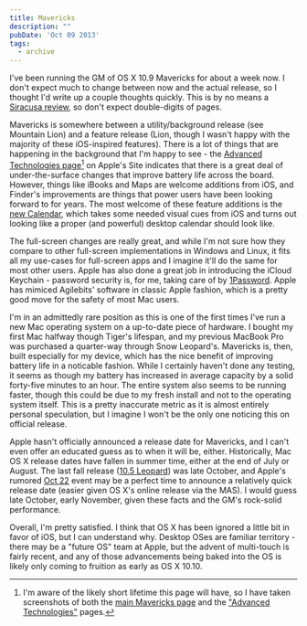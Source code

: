 ```yaml
---
title: Mavericks
description: ""
pubDate: 'Oct 09 2013'
tags:
  - archive
---
```



I've been running the GM of OS X 10.9 Mavericks for about a week now. I don't
expect much to change between now and the actual release, so I thought I'd
write up a couple thoughts quickly. This is by no means a [Siracusa
review][sr], so don't expect double-digits of pages.

Mavericks is somewhere between a utility/background release (see Mountain Lion)
and a feature release (Lion, though I wasn't happy with the majority of these
iOS-inspired features). There is a lot of things that are happening in the
background that I'm happy to see - the [Advanced
Technologies
page](http://www.apple.com/osx/preview/advanced-technologies.html)[^1]
on Apple's Site indicates that there is a great deal of under-the-surface
changes that improve battery life across the board. However, things like iBooks
and Maps are welcome additions from iOS, and Finder's improvements are things
that power users have been looking forward to for years. The most welcome of
these feature additions is the [new
Calendar](http://www.apple.com/osx/preview/#calendar), which takes some needed
visual cues from iOS and turns out looking like a proper (and powerful) desktop
calendar should look like.

The full-screen changes are really great, and while I'm not sure how they
compare to other full-screen implementations in Windows and Linux, it fits all my
use-cases for full-screen apps and I imagine it'll do the same for most other
users. Apple has also done a great job in introducing the iCloud Keychain - password
security is, for me, taking care of by [1Password](https://agilebits.com/onepassword).
Apple has mimiced Agilebits' software in classic Apple fashion, which is
a pretty good move for the safety of most Mac users.

I'm in an admittedly rare position as this is one of the first times I've run
a new Mac operating system on a up-to-date piece of hardware. I bought my first
Mac halfway though Tiger's lifespan, and my previous MacBook Pro was purchased
a quarter-way through Snow Leopard's. Mavericks is, then, built especially for
my device, which has the nice benefit of improving battery life in a noticable
fashion. While I certainly haven't done any testing, it seems as though my
battery has increased in average capacity by a solid forty-five minutes to an
hour. The entire system also seems to be running faster, though this could be
due to my fresh install and not to the operating system itself. This is
a pretty inaccurate metric as it is almost entirely personal speculation,
but I imagine I won't be the only one noticing this on official release.

Apple hasn't officially announced a release date for Mavericks, and I can't
even offer an educated guess as to when it will be, either. Historically, Mac OS X
release dates have fallen in summer time, either at the end of July or August.
The last fall release ([10.5
Leopard](http://en.wikipedia.org/wiki/Mac_OS_X_Leopard)) was late October, and
Apple's rumored [Oct
22](http://www.usatoday.com/story/tech/2013/10/08/apple-ipad-oct-22/2947433/)
event may be a perfect time to announce a relatively quick release date (easier
given OS X's online release via the MAS). I would guess late October, early
November, given these facts and the GM's rock-solid performance.

Overall, I'm pretty satisfied. I think that OS X has been ignored a little bit
in favor of iOS, but I can understand why.
Desktop OSes are familiar territory - there may be a "future OS" team at Apple,
but the advent of multi-touch is fairly recent, and any of those advancements
being baked into the OS is likely only coming to fruition as early as OS
X 10.10.

[sr]: http://arstechnica.com/apple/2012/07/os-x-10-8/

[^1]: I'm aware of the likely short lifetime this page will have, so I have taken screenshots of both the [main Mavericks page](/images/mavericks.png) and the ["Advanced Technologies"](/images/mavericksadvanced.png) pages.
